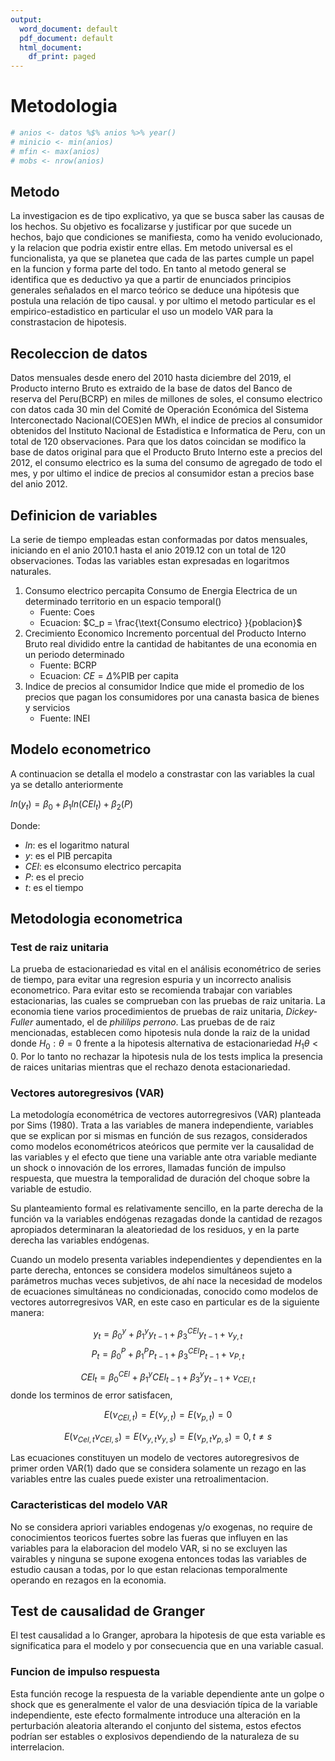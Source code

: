 ```yaml
---
output:
  word_document: default
  pdf_document: default
  html_document:
    df_print: paged
---
```

# Metodologia 

<!-- 2 - 3 paginas -->
<!-- describir el modelo econometirco que se va a utilizar -->
<!-- senaliar el metodo que se va a utilizar: metodo? inductivo deductivo? -->
<!-- explicar las variables: como se trataron los datos, indicadores fuente -->
<!-- Definir si son datos reales o datos nominales -->

```r
# anios <- datos %$% anios %>% year()
# minicio <- min(anios)
# mfin <- max(anios)
# mobs <- nrow(anios)
```


## Metodo 

La investigacion es de tipo explicativo, ya que se busca saber las causas de los hechos. Su objetivo es focalizarse y justificar por que sucede un hechos, bajo que condiciones se manifiesta, como ha venido evolucionado, y la relacion que podria existir entre ellas. Em metodo universal es el funcionalista, ya que se planetea que cada de las partes cumple un papel en la funcion y forma parte del todo. En tanto al metodo general se identifica que es deductivo ya que a partir de enunciados principios generales señalados en el marco teórico se deduce una hipótesis que postula una relación de tipo causal. y por ultimo el metodo particular es el empirico-estadistico en particular el uso un modelo VAR para la constrastacion de hipotesis.


## Recoleccion de datos 

Datos mensuales desde enero del 2010 hasta diciembre del 2019, el Producto interno Bruto es extraido de la base de datos
del Banco de reserva del Peru(BCRP) en miles de millones de soles, el consumo electrico con datos cada 30 min del Comité de Operación Económica del Sistema Interconectado Nacional(COES)en MWh, el indice de precios al consumidor obtenidos
del Instituto Nacional de Estadistica e Informatica de Peru, con un total de 120 observaciones. Para que los datos coincidan se modifico la base de datos 
original para que el Producto Bruto Interno este a precios del 2012, el consumo electrico es la suma del consumo de agregado de todo el mes, y por ultimo 
el indice de precios al consumidor estan a precios base del anio 2012.


## Definicion de variables 

La serie de tiempo empleadas estan conformadas por datos mensuales, iniciando en 
el anio 2010.1 hasta el anio 2019.12 con un total de 120 observaciones.
Todas las variables estan expresadas en logaritmos naturales.

1. Consumo electrico percapita
    Consumo de Energia Electrica de un determinado territorio
    en un espacio temporal()
    - Fuente: Coes
    - Ecuacion: $C_p = \frac{\text{Consumo electrico} }{poblacion}$
2. Crecimiento Economico 
    Incremento porcentual del Producto Interno Bruto real dividido entre la cantidad
    de habitantes de una economia en un periodo determinado
    - Fuente: BCRP
    - Ecuacion: $CE = \Delta \% \text{PIB per capita}$
3. Indice de precios al consumidor 
    Indice que mide el promedio de los precios que pagan los consumidores por una 
    canasta basica de bienes y servicios
    - Fuente: INEI


## Modelo econometrico 

A continuacion se detalla el modelo a constrastar con las variables la cual ya se detallo anteriormente 

$ln(y_t) = \beta_0 + \beta_1 ln(CEl_t) +  \beta_2 (P)$

Donde:

- $ln$: es el logaritmo natural
- $y$: es el PIB percapita
- $CEl$: es elconsumo electrico percapita
- $P$: es el precio
- $t$: es el tiempo


## Metodologia econometrica 


### Test de raiz unitaria


La prueba de estacionariedad es vital en el análisis econométrico de series de tiempo, para evitar una regresion espuria y un incorrecto analisis econometrico. Para evitar esto se recomienda trabajar con variables estacionarias, las cuales se comprueban con las pruebas de raiz unitaria. La economia tiene varios procedimientos de pruebas de raiz unitaria, *Dickey-Fuller* aumentado, el de *phililips perrono*. Las pruebas de de raiz mencionadas, establecen como hipotesis nula donde la raiz de la unidad donde $H_0: \theta = 0$ frente a la hipotesis alternativa de estacionariedad $H_1 \theta<0$. Por lo tanto no rechazar la hipotesis nula de los tests implica la presencia de raices unitarias mientras que el rechazo denota estacionariedad.

### Vectores autoregresivos (VAR)

La metodología econométrica de vectores autorregresivos (VAR) planteada
por Sims (1980). Trata a las variables de manera independiente, variables que se
explican por si mismas en función de sus rezagos, considerados como modelos
econométricos ateóricos que permite ver la causalidad de las variables y el efecto
que tiene una variable ante otra variable mediante un shock o innovación de los
errores, llamadas función de impulso respuesta, que muestra la temporalidad de
duración del choque sobre la variable de estudio.

Su planteamiento formal es relativamente sencillo, en la parte derecha de la
función va la variables endógenas rezagadas donde la cantidad de rezagos
apropiados determinaran la aleatoriedad de los residuos, y en la parte derecha las
variables endógenas.

Cuando un modelo presenta variables independientes y dependientes en la parte derecha, entonces se considera modelos simultáneos sujeto a parámetros muchas veces subjetivos, de ahí nace la necesidad de modelos de ecuaciones simultáneas no condicionadas, conocido como modelos de vectores autorregresivos VAR, en este caso en particular es de la siguiente manera:

$$
y_t = \beta^{y}_0 + \beta^{y}_1y_{t-1} + \beta^{CEl}_3y_{t-1} + \nu_{y,t} 
$$
$$
  P_t = \beta^{P}_0 + \beta^{P}_1P_{t-1} + \beta^{CEl}_3P_{t-1} + \nu_{P,t} 
$$


$$
CEl_t = \beta^{CEl}_0 + \beta^{y}_1CEl_{t-1} + \beta^{y}_3y_{t-1} + \nu_{CEl,t} 
$$
donde los terminos de error satisfacen, 

$$
E(\nu_{CEl,t}) = E(\nu_{y, t}) = E(\nu_{p, t}) = 0
$$

$$
E(\nu_{Cel,t} \nu_{CEl, s} ) = E(\nu_{y,t} \nu_{y, s}) = E(\nu_{p,t} \nu_{p, s}) = 0, t\neq s
$$


Las ecuaciones constituyen un modelo de vectores autoregresivos de primer orden  VAR(1) dado que se considera solamente un rezago en las variables entre las cuales puede exister una retroalimentacion.


### Caracteristicas del modelo VAR

No se considera apriori variables endogenas y/o exogenas, no require de conocimientos teoricos fuertes sobre las fueras que influyen en las variables para la elaboracion del modelo VAR, si no se excluyen las vairables y ninguna se supone exogena entonces todas las variables de estudio causan a todas, por lo que estan relacionas temporalmente operando en rezagos en la economia.


## Test de causalidad de Granger

El test causalidad a lo Granger, aprobara la hipotesis de que esta variable es significatica para el modelo y por consecuencia que en una variable casual.


### Funcion de impulso respuesta


Esta función recoge la respuesta de la variable dependiente ante un golpe o
shock que es generalmente el valor de una desviación típica de la variable
independiente, este efecto formalmente introduce una alteración en la perturbación
aleatoria alterando el conjunto del sistema, estos efectos podrían ser estables o
explosivos dependiendo de la naturaleza de su interrelacion.

<!--al menos trata sobre lo que quiero  http://repositorio.uncp.edu.pe/bitstream/handle/UNCP/5131/T010_44239216_T.pdf?sequence=1&isAllowed=y -->
<!-- test de autocorrelacion -->


